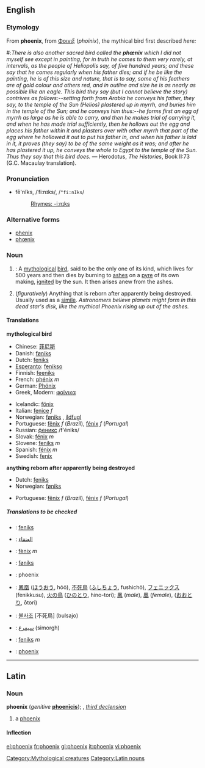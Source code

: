 :{{see|Phoenix}}
==English==

===Etymology===
From {{L.}} '''phoenix''', from {{Gr.}} [[Φοινιξ]] (''phoinix''), the mythical bird first described ''here:''
#:''There is also another sacred bird called the '''phœnix''' which I did not myself see except in painting, for in truth he comes to them very rarely, at intervals, as the people of Heliopolis say, of five hundred years; and these say that he comes regularly when his father dies; and if he be like the painting, he is of this size and nature, that is to say, some of his feathers are of gold colour and others red, and in outline and size he is as nearly as possible like an eagle. This bird they say (but I cannot believe the story) contrives as follows:--setting forth from Arabia he conveys his father, they say, to the temple of the Sun (Helios) plastered up in myrrh, and buries him in the temple of the Sun; and he conveys him thus:--he forms first an egg of myrrh as large as he is able to carry, and then he makes trial of carrying it, and when he has made trial sufficiently, then he hollows out the egg and places his father within it and plasters over with other myrrh that part of the egg where he hollowed it out to put his father in, and when his father is laid in it, it proves (they say) to be of the same weight as it was; and after he has plastered it up, he conveys the whole to Egypt to the temple of the Sun. Thus they say that this bird does.'' — Herodotus, ''The Histories'', Book II:73 (G.C. Macaulay translation).
===Pronunciation===
*fē'nĭks, /ˈfiːnɪks/, /<tt>"fi:nIks</tt>/
*:[[Rhymes:English:-iːnɪks|Rhymes: -iːnɪks]]

===Alternative forms===
*[[phenix]]
*[[phœnix]]

===Noun===
{{wikipedia}}
{{en-noun-reg-es}}

#{{mythology}}: A [[mythological]] [[bird]], said to be the only one of its kind, which lives for 500 years and then dies by burning to [[ash]]es on a [[pyre]] of its own making, [[ignite]]d by the sun.  It then arises anew from the ashes.
# (''figuratively'') Anything that is reborn after apparently being destroyed. Usually used as a [[simile]]. ''Astronomers believe planets might form in this dead star's disk, like the mythical Phoenix rising up out of the ashes.''
[[Category:Mythological creatures]]
====Translations====
'''mythological bird'''
{{top}}
*Chinese: [[菲尼斯]]
*Danish: [[føniks]] {{c}}
*Dutch: [[feniks]] {{m}}
*[[Esperanto]]: [[fenikso]]
*Finnish: [[feeniks]]
*French: [[phénix]] ''m''
*German: [[Phönix]]
*Greek, Modern: [[φοίνικα]]
{{mid}}
*Icelandic: [[fönix]]
*Italian: [[fenice]] ''f''
*Norwegian: [[føniks]] {{m}}, [[ildfugl]] {{m}}
*Portuguese: [[fênix]] ''f'' (''Brazil''), [[fénix]] ''f'' (''Portugal'')
*Russian: [[феникс]] /f'éniks/ {{m}}
*Slovak: [[fénix#Slovak|fénix]] ''m''
*Slovene: [[feniks]] ''m''
*Spanish: [[fénix]] ''m''
*Swedish: [[fenix]] {{c}}
{{bottom}}

'''anything reborn after apparently being destroyed'''
{{top}}
*Dutch: [[feniks]] {{m}}
*Norwegian: [[føniks]] {{m}}
{{mid}}
*Portuguese: [[fênix]] ''f'' (''Brazil''), [[fénix]] ''f'' (''Portugal'')
{{bottom}}

=====Translations to be checked=====
<!--Remove this section once all of the translations below have been moved into the tables above.-->
{{checktrans}}
*{{ttbc|Afrikaans}}: [[feniks]]
*{{ttbc|Arabic}}: [[العنقاء]]
*{{ttbc|Catalan}}: [[fènix]] ''m''
*{{ttbc|Faroese}}: [[føniks]]
*{{ttbc|Indonesian}}: phoenix
*{{ttbc|Japanese}}: [[鳳凰]] ([[ほうおう]], hōō), [[不死鳥]] ([[ふしちょう]], fushichō), [[フェニックス]] (fenikkusu), [[火の鳥]] ([[ひのとり]], hino-tori); [[鳳]] (''male''), [[凰]] (''female''), ([[おおとり]], ōtori)
*{{ttbc|Korean}}: [[불사조]] [不死鳥] (bulsajo)
*{{ttbc|Persian}}: [[سیمرغ]] (simorgh)
*{{ttbc|Polish}}: [[feniks]] ''m''
*{{ttbc|Romanian}}: [[phoenix#Romanian|phoenix]]

----

==Latin==
===Noun===
'''phoenīx''' (''genitive'' '''[[phoenīcis]]'''); {{f}}, ''[[Wiktionary Appendix:Latin third declension|third declension]]''

# a [[phoenix]]

====Inflection====
{{ladecl3par}}
{{la-decl-3rd-PAR|F|phoenīx|phoenīc}}

[[Category:Latin nouns]]

[[el:phoenix]]
[[fr:phoenix]]
[[gl:phoenix]]
[[it:phoenix]]
[[vi:phoenix]]